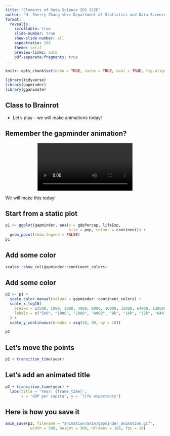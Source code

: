 ```yaml
---
title: "Elements of Data Science SDS 322E"
author: "H. Sherry Zhang <br> Department of Statistics and Data Sciences <br> The University of Texas at Austin"
format: 
  revealjs:
    scrollable: true
    slide-number: true
    show-slide-number: all
    aspectratio: 169
    theme: serif
    preview-links: auto
    pdf-separate-fragments: true
---
```


```r
knitr::opts_chunk$set(echo = TRUE, cache = TRUE, eval = TRUE, fig.align = "center")

library(tidyverse)
library(gapminder)
library(gganimate)
```

## Class to Brainrot 

* Let's play - we will make animations today!


## [Remember the gapminder animation?]{.r-fit-text}

<center>![](anim/gapminder-web.mov)</center>


We will make this today!


## Start from a static plot

```r
p1 <- ggplot(gapminder, aes(x = gdpPercap, lifeExp, 
                            size = pop, colour = continent)) +
  geom_point(show.legend = FALSE)
p1
```


## Add some color

```r
scales::show_col(gapminder::continent_colors)
```


## Add some color

```r
p2 <- p1 +
  scale_color_manual(values = gapminder::continent_colors) +
  scale_x_log10(
    breaks = c(500, 1000, 2000, 4000, 8000, 16000, 32000, 64000, 128000),
    labels = c("500", "1000", "2000", "4000", "8k", "16k", "32k", "64k", "128k")
  ) +
  scale_y_continuous(breaks = seq(10, 90, by = 10))

p2
```


## Let's move the points

```r
p2 + transition_time(year)
```

## Let's add an animated title

```r
p2 + transition_time(year) +
  labs(title = 'Year: {frame_time}', 
       x = 'GDP per capita', y = 'life expectancy')
```


## Here is how you save it

```r
anim_save(p3, filename = "animation/anim/gapminder_animation.gif",
           width = 500, height = 300, nframes = 100, fps = 10)

```

